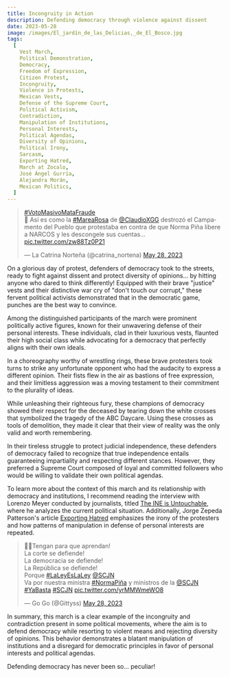 ```yaml
---
title: Incongruity in Action
description: Defending democracy through violence against dissent
date: 2023-05-28
image: /images/El_jardín_de_las_Delicias,_de_El_Bosco.jpg
tags:
  [
    Vest March,
    Political Demonstration,
    Democracy,
    Freedom of Expression,
    Citizen Protest,
    Incongruity,
    Violence in Protests,
    Mexican Vests,
    Defense of the Supreme Court,
    Political Activism,
    Contradiction,
    Manipulation of Institutions,
    Personal Interests,
    Political Agendas,
    Diversity of Opinions,
    Political Irony,
    Sarcasm,
    Exporting Hatred,
    March at Zocalo,
    José Ángel Gurría,
    Alejandra Morán,
    Mexican Politics,
  ]
---
```


<Embed>
<blockquote className="twitter-tweet"><p lang="es" dir="ltr"><a href="https://twitter.com/hashtag/VotoMasivoMataFraude?src=hash&amp;ref_src=twsrc%5Etfw">#VotoMasivoMataFraude</a> <br/>🚨 Así es como la <a href="https://twitter.com/hashtag/MareaRosa?src=hash&amp;ref_src=twsrc%5Etfw">#MareaRosa</a> de <a href="https://twitter.com/ClaudioXGG?ref_src=twsrc%5Etfw">@ClaudioXGG</a> destrozó el Campamento del Pueblo que protestaba en contra de que Norma Piña libere a NARCOS y les descongele sus cuentas... <a href="https://t.co/zw88Tz0P21">pic.twitter.com/zw88Tz0P21</a></p>&mdash; La Catrina Norteña (@catrina_nortena) <a href="https://twitter.com/catrina_nortena/status/1662952920470413314?ref_src=twsrc%5Etfw">May 28, 2023</a></blockquote> <script async src="https://platform.twitter.com/widgets.js" charSet="utf-8"></script>
</Embed>

On a glorious day of protest, defenders of democracy took to the streets, ready to fight against dissent and protect diversity of opinions... by hitting anyone who dared to think differently! Equipped with their brave "justice" vests and their distinctive war cry of "don't touch our corrupt," these fervent political activists demonstrated that in the democratic game, punches are the best way to convince.

Among the distinguished participants of the march were prominent politically active figures, known for their unwavering defense of their personal interests. These individuals, clad in their luxurious vests, flaunted their high social class while advocating for a democracy that perfectly aligns with their own ideals.

In a choreography worthy of wrestling rings, these brave protesters took turns to strike any unfortunate opponent who had the audacity to express a different opinion. Their fists flew in the air as bastions of free expression, and their limitless aggression was a moving testament to their commitment to the plurality of ideas.

While unleashing their righteous fury, these champions of democracy showed their respect for the deceased by tearing down the white crosses that symbolized the tragedy of the ABC Daycare. Using these crosses as tools of demolition, they made it clear that their view of reality was the only valid and worth remembering.

In their tireless struggle to protect judicial independence, these defenders of democracy failed to recognize that true independence entails guaranteeing impartiality and respecting different stances. However, they preferred a Supreme Court composed of loyal and committed followers who would be willing to validate their own political agendas.

To learn more about the context of this march and its relationship with democracy and institutions, I recommend reading the interview with Lorenzo Meyer conducted by journalists, titled [The INE is Untouchable](https://www.sinembargo.mx/16-11-2022/4285551), where he analyzes the current political situation. Additionally, Jorge Zepeda Patterson's article [Exporting Hatred](https://www.sinembargo.mx/28-05-2023/4366027) emphasizes the irony of the protesters and how patterns of manipulation in defense of personal interests are repeated.

<Embed>
<blockquote className="twitter-tweet"><p lang="es" dir="ltr">🛑😺Tengan para que aprendan! <br />La corte se defiende! <br />La democracia se defiende!<br />La República se defiende! <br />Porque <a href="https://twitter.com/hashtag/LaLeyEsLaLey?src=hash&amp;ref_src=twsrc%5Etfw">#LaLeyEsLaLey</a> <a href="https://twitter.com/SCJN?ref_src=twsrc%5Etfw">@SCJN</a><br />Va por nuestra ministra <a href="https://twitter.com/hashtag/NormaPi%C3%B1a?src=hash&amp;ref_src=twsrc%5Etfw">#NormaPiña</a> y ministros de la <a href="https://twitter.com/SCJN?ref_src=twsrc%5Etfw">@SCJN</a> <a href="https://twitter.com/hashtag/YaBasta?src=hash&amp;ref_src=twsrc%5Etfw">#YaBasta</a> <a href="https://twitter.com/hashtag/SCJN?src=hash&amp;ref_src=twsrc%5Etfw">#SCJN</a> <a href="https://t.co/yrMMWmeWO8">pic.twitter.com/yrMMWmeWO8</a></p>&mdash; Go Go (@Gittyss) <a href="https://twitter.com/Gittyss/status/1662909444576133120?ref_src=twsrc%5Etfw">May 28, 2023</a></blockquote> <script async src="https://platform.twitter.com/widgets.js" charSet="utf-8"></script>
</Embed>

In summary, this march is a clear example of the incongruity and contradiction present in some political movements, where the aim is to defend democracy while resorting to violent means and rejecting diversity of opinions. This behavior demonstrates a blatant manipulation of institutions and a disregard for democratic principles in favor of personal interests and political agendas.

Defending democracy has never been so... peculiar!
